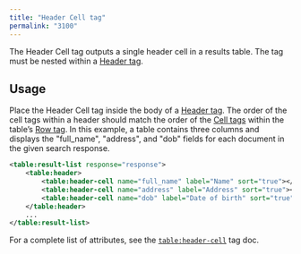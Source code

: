 ```yaml
---
title: "Header Cell tag"
permalink: "3100"
---
```


The Header Cell tag outputs a single header cell in a results table. The tag must be nested within a [Header tag](/fusion/5.9/3102/header-tag).

## Usage

Place the Header Cell tag inside the body of a [Header tag](/fusion/5.9/3102/header-tag). The order of the cell tags within a header should match the order of the [Cell tags](/fusion/5.9/3098/cell-tag) within the table’s [Row tag](/fusion/5.9/3097/row-tag). In this example, a table contains three columns and displays the "full_name", "address", and "dob" fields for each document in the given search response.

```xml
<table:result-list response="response">
    <table:header>
        <table:header-cell name="full_name" label="Name" sort="true"></table:header-cell>
        <table:header-cell name="address" label="Address" sort="true"></table:header-cell>
        <table:header-cell name="dob" label="Date of birth" sort="true"></table:header-cell>
    </table:header>
    ...
</table:result-list>
```

For a complete list of attributes, see the [`table:header-cell`](/fusion/5.9/1128/table-header-cell) tag doc.